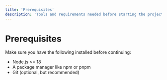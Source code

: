 ```yaml
---
title: 'Prerequisites'
description: 'Tools and requirements needed before starting the project.'
---
```


# Prerequisites

Make sure you have the following installed before continuing:

- Node.js >= 18
- A package manager like npm or pnpm
- Git (optional, but recommended)
